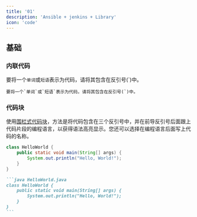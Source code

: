 ```yaml
---
title: '01'
description: 'Ansible + jenkins + Library'
icon: 'code'
---
```


## 基础

### 内联代码

要将一个`单词`或`短语`表示为代码，请将其包含在反引号(`)中。

```
要将一个`单词`或`短语`表示为代码，请将其包含在反引号(`)中。
```

### 代码块

使用[围栏式代码块](https://www.markdownguide.org/extended-syntax/#fenced-code-blocks)，方法是将代码包含在三个反引号中，并在前导反引号后面跟上代码片段的编程语言，以获得语法高亮显示。您还可以选择在编程语言后面写上代码的名称。

```java HelloWorld.java
class HelloWorld {
    public static void main(String[] args) {
        System.out.println("Hello, World!");
    }
}
```

````md
```java HelloWorld.java
class HelloWorld {
    public static void main(String[] args) {
        System.out.println("Hello, World!");
    }
}
```
````